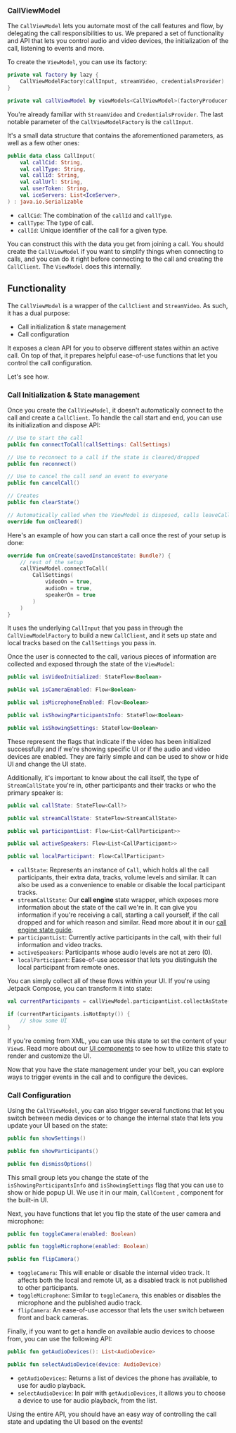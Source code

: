 ### CallViewModel

The `CallViewModel` lets you automate most of the call features and flow, by delegating the call responsibilities to us. We prepared a set of functionality and API that lets you control audio and video devices, the initialization of the call, listening to events and more.

To create the `ViewModel`, you can use its factory:

```kotlin
private val factory by lazy {
    CallViewModelFactory(callInput, streamVideo, credentialsProvider)
}

private val callViewModel by viewModels<CallViewModel>(factoryProducer = { factory })
```

You're already familiar with `StreamVideo` and `CredentialsProvider`. The last notable parameter of the `CallViewModelFactory` is the `callInput`.

It's a small data structure that contains the aforementioned parameters, as well as a few other ones:

```kotlin
public data class CallInput(
    val callCid: String,
    val callType: String,
    val callId: String,
    val callUrl: String,
    val userToken: String,
    val iceServers: List<IceServer>,
) : java.io.Serializable
```

* `callCid`: The combination of the `callId` and `callType`.
* `callType`: The type of call.
* `callId`: Unique identifier of the call for a given type.

You can construct this with the data you get from joining a call. You should create the `CallViewModel` if you want to simplify things when connecting to calls, and you can do it right before connecting to the call and creating the `CallClient`. The `ViewModel` does this internally.

## Functionality

The `CallViewModel` is a wrapper of the `CallClient` and `StreamVideo`. As such, it has a dual purpose:

* Call initialization & state management
* Call configuration

It exposes a clean API for you to observe different states within an active call. On top of that, it prepares helpful ease-of-use functions that let you control the call configuration.

Let's see how.

### Call Initialization & State management

Once you create the `CallViewModel`, it doesn't automatically connect to the call and create a `CallClient`. To handle the call start and end, you can use its initialization and dispose API:

```kotlin
// Use to start the call
public fun connectToCall(callSettings: CallSettings)

// Use to reconnect to a call if the state is cleared/dropped
public fun reconnect()

// Use to cancel the call send an event to everyone
public fun cancelCall()

// Creates 
public fun clearState()

// Automatically called when the ViewModel is disposed, calls leaveCall internally
override fun onCleared()
```

Here's an example of how you can start a call once the rest of your setup is done:

```kotlin
override fun onCreate(savedInstanceState: Bundle?) {
    // rest of the setup
    callViewModel.connectToCall(
        CallSettings(
            videoOn = true,
            audioOn = true,
            speakerOn = true
        )
    )
}
```

It uses the underlying `CallInput` that you pass in through the `CallViewModelFactory` to build a new `CallClient`, and it sets up state and local tracks based on the `CallSettings` you pass in.

Once the user is connected to the call, various pieces of information are collected and exposed through the state of the `ViewModel`:

```kotlin
public val isVideoInitialized: StateFlow<Boolean>

public val isCameraEnabled: Flow<Boolean>

public val isMicrophoneEnabled: Flow<Boolean>

public val isShowingParticipantsInfo: StateFlow<Boolean>

public val isShowingSettings: StateFlow<Boolean>
```

These represent the flags that indicate if the video has been initialized successfully and if we're showing specific UI or if the audio and video devices are enabled. They are fairly simple and can be used to show or hide UI and change the UI state.

Additionally, it's important to know about the call itself, the type of `StreamCallState` you're in, other participants and their tracks or who the primary speaker is:

```kotlin
public val callState: StateFlow<Call?>

public val streamCallState: StateFlow<StreamCallState>

public val participantList: Flow<List<CallParticipant>>

public val activeSpeakers: Flow<List<CallParticipant>>

public val localParticipant: Flow<CallParticipant>
```

* `callState`: Represents an instance of `Call`, which holds all the call participants, their extra data, tracks, volume levels and similar. It can also be used as a convenience to enable or disable the local participant tracks.
* `streamCallState`: Our **call engine** state wrapper, which exposes more information about the state of the call we're in. It can give you information if you're receiving a call, starting a call yourself, if the call dropped and for which reason and similar. Read more about it in our [call engine state guide](../04-guides/02-call-engine-state.mdx).
* `participantList`: Currently active participants in the call, with their full information and video tracks.
* `activeSpeakers`: Participants whose audio levels are not at zero (0).
* `localParticipant`: Ease-of-use accessor that lets you distinguish the local participant from remote ones. 

You can simply collect all of these flows within your UI. If you're using Jetpack Compose, you can transform it into state:

```kotlin
val currentParticipants = callViewModel.participantList.collectAsState(emptyList())

if (currentParticipants.isNotEmpty()) {
    // show some UI
}
```

If you're coming from XML, you can use this state to set the content of your `View`s. Read more about our [UI components](../03-ui/01-overview.mdx) to see how to utilize this state to render and customize the UI.

Now that you have the state management under your belt, you can explore ways to trigger events in the call and to configure the devices.

### Call Configuration

Using the `CallViewModel`, you can also trigger several functions that let you switch between media devices or to change the internal state that lets you update your UI based on the state:

```kotlin
public fun showSettings()

public fun showParticipants()

public fun dismissOptions()
```

This small group lets you change the state of the `isShowingParticipantsInfo` and `isShowingSettings` flag that you can use to show or hide popup UI. We use it in our main, `CallContent` , component for the built-in UI.

Next, you have functions that let you flip the state of the user camera and microphone:

```kotlin
public fun toggleCamera(enabled: Boolean)

public fun toggleMicrophone(enabled: Boolean)

public fun flipCamera()
```

* `toggleCamera`: This will enable or disable the internal video track. It affects both the local and remote UI, as a disabled track is not published to other participants.
* `toggleMicrophone`: Similar to `toggleCamera`, this enables or disables the microphone and the published audio track.
* `flipCamera`: An ease-of-use accessor that lets the user switch between front and back cameras.

Finally, if you want to get a handle on available audio devices to choose from, you can use the following API:

```kotlin
public fun getAudioDevices(): List<AudioDevice>

public fun selectAudioDevice(device: AudioDevice)
```

* `getAudioDevices`: Returns a list of devices the phone has available, to use for audio playback.
* `selectAudioDevice`: In pair with `getAudioDevices`, it allows you to choose a device to use for audio playback, from the list.

Using the entire API, you should have an easy way of controlling the call state and updating the UI based on the events!